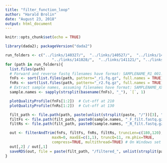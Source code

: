 ```yaml
---
title: "filter_function_loop"
author: "Harald Brolin"
date: "August 23, 2018"
output: html_document
---
```


```r
knitr::opts_chunk$set(echo = TRUE)
```

```r
library(dada2); packageVersion("dada2")
```

```r
run_folders <- c("../links/140327/",  "../links/140527/",  "../links/140910/", "../links/140111/",
                     "../links/141028/",  "../links/141121/", "../links/150123/",  "../links/150421/")
for (path in run_folders){
  list.files(path)
  # Forward and reverse fastq filenames have format: SAMPLENAME_R1_001.fastq and SAMPLENAME_R2_001.fastq
  fnFs <- sort(list.files(path, pattern="_r1.fq.gz", full.names = TRUE))
  fnRs <- sort(list.files(path, pattern="_r2.fq.gz", full.names = TRUE))
  # Extract sample names, assuming filenames have format: SAMPLENAME_XXX.fastq
  sample.names <- sapply(strsplit(basename(fnFs), "_"), `[`, 1)

  plotQualityProfile(fnFs[1:2])  # Cut-off at 210
  plotQualityProfile(fnRs[1:2])  # Cut-off at 130

  filt_path <- file.path(path, paste(unlist(strsplit(paste, "/"))[3], "_filtered", sep = "")) # Place filtered files in filtered/ subdirectory
  filtFs <- file.path(filt_path, paste0(sample.names, "_F_filt.fastq.gz"))
  filtRs <- file.path(filt_path, paste0(sample.names, "_R_filt.fastq.gz"))

  out <- filterAndTrim(fnFs, filtFs, fnRs, filtRs, truncLen=c(180,120),
                     maxN=0, maxEE=c(1,1), truncQ=11, rm.phix=TRUE,
                     compress=TRUE, multithread=TRUE) # On Windows set multithread=FALSE
  out[,2] / out[,1]
  saveRDS(out, file = paste(filt_path, "/filtered_", unlist(strsplit(path, "/"))[3], ".rds", sep = ""))
}
```

